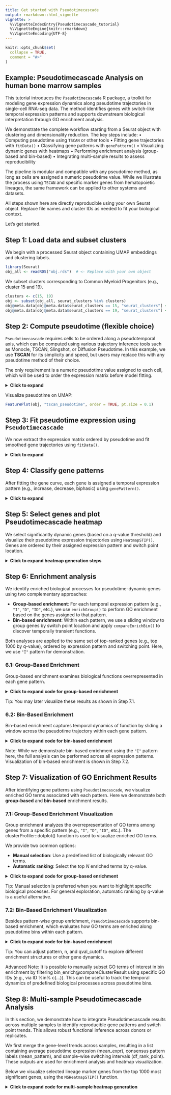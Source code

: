```yaml
---
title: Get started with Pseudotimecascade
output: rmarkdown::html_vignette
vignette: >
  %\VignetteIndexEntry{Pseudotimecascade_tutorial}
  %\VignetteEngine{knitr::rmarkdown}
  %\VignetteEncoding{UTF-8}
---
```


```r
knitr::opts_chunk$set(
  collapse = TRUE,
  comment = "#>"
)
```

## Example: Pseudotimecascade Analysis on human bone marrow samples

This tutorial introduces the `Pseudotimecascade` R package, a toolkit for modeling gene expression dynamics along pseudotime trajectories in single-cell RNA-seq data. The method identifies genes with switch-like temporal expression patterns and supports downstream biological interpretation through GO enrichment analysis.

We demonstrate the complete workflow starting from a Seurat object with clustering and dimensionality reduction. The key steps include:
	•	Computing pseudotime using `TSCAN` or other tools
	•	Fitting gene trajectories with `fitData()`
	•	Classifying gene patterns with `genePattern()`
	•	Visualizing dynamic genes with heatmaps
	•	Performing enrichment analysis (group-based and bin-based)
	•	Integrating multi-sample results to assess reproducibility

The pipeline is modular and compatible with any pseudotime method, as long as cells are assigned a numeric pseudotime value. While we illustrate the process using `TSCAN` and specific marker genes from hematopoietic lineages, the same framework can be applied to other systems and datasets.

All steps shown here are directly reproducible using your own Seurat object. Replace file names and cluster IDs as needed to fit your biological context.

Let’s get started.

## Step 1: Load data and subset clusters

We begin with a processed Seurat object containing UMAP embeddings and clustering labels.

```r
library(Seurat)
obj_all <- readRDS("obj.rds")  # <- Replace with your own object
```

We subset clusters corresponding to Common Myeloid Progenitors (e.g., cluster 15 and 19).

```r
clusters <- c(15, 19)
obj <- subset(obj_all, seurat_clusters %in% clusters)
obj@meta.data[obj@meta.data$seurat_clusters == 15, "seurat_clusters"] <- 1
obj@meta.data[obj@meta.data$seurat_clusters == 19, "seurat_clusters"] <- 2
```

## Step 2: Compute pseudotime (flexible choice)

`Pseudotimecascade` requires cells to be ordered along a pseudotemporal axis, which can be computed using various trajectory inference tools such as Monocle, TSCAN, Slingshot, or Diffusion Pseudotime. In this example, we use **TSCAN** for its simplicity and speed, but users may replace this with any pseudotime method of their choice.

The only requirement is a numeric pseudotime value assigned to each cell, which will be used to order the expression matrix before model fitting.

<details>
<summary><strong>Click to expand</strong></summary>
```r
library(TSCAN)
clu <- obj@meta.data$seurat_clusters
names(clu) <- rownames(obj@meta.data)

# infer trajectory
m <- exprmclust(t(obj@reductions$umap@cell.embeddings), cluster=clu, reduce=FALSE)

# pseudotime order
order <- TSCANorder(m, orderonly = TRUE, startcluster = 1)
order_vec <- seq_along(order)
names(order_vec) <- order

# add pseudotime to meta
obj$tscan_pseudotime <- order_vec[Cells(obj)]
```
</details>

Visualize pseudotime on UMAP:
```r
FeaturePlot(obj, "tscan_pseudotime", order = TRUE, pt.size = 0.1)
```

## Step 3: Fit pseudotime expression using `Pseudotimecascade`

We now extract the expression matrix ordered by pseudotime and fit smoothed gene trajectories using `fitData()`.

<details>
<summary><strong>Click to expand</strong></summary>
```r
# Ensure cells are ordered by pseudotime
cells_order <- rownames(obj@meta.data[order(obj$tscan_pseudotime), ])
expr_df <- obj@assays$RNA@data[, cells_order]

# Fit gene curves
fit_data_list <- fitData(
  as.matrix(expr_df),
  pt = obj$tscan_pseudotime[cells_order],
  new_data = data.frame(pt = seq(1, nrow(obj@meta.data))),
  mc.cores = 4
)
```
</details>


## Step 4: Classify gene patterns

After fitting the gene curve, each gene is assigned a temporal expression pattern (e.g., increase, decrease, biphasic) using `genePattern()`.

<details>
<summary><strong>Click to expand</strong></summary>
```r
gene_group <- genePattern(as.data.frame(fit_data_list[["data"]]))

stip_list <- list(
  expr_df = expr_df,
  fit_data_list = fit_data_list,
  gene_group = gene_group
)
saveRDS(stip_list, "stip_list.rds")
```
</details>


## Step 5: Select genes and plot Pseudotimecascade heatmap

We select significantly dynamic genes (based on a q-value threshold) and visualize their pseudotime expression trajectories using `HeatmapSTIP()`. Genes are ordered by their assigned expression pattern and switch point location.

<details>
<summary><strong>Click to expand heatmap generation steps</strong></summary>
```r
# Filter significant genes (q ≤ 0.05)
qval <- stip_list$fit_data_list$qval
fit_data <- stip_list$fit_data_list$data[qval <= 0.05, ]

# Optional: keep top 1000 most significant genes
fit_data <- fit_data[order(qval)[1:1000], ]

# Match and sort gene pattern labels
gene_group <- stip_list$gene_group[rownames(fit_data), ]
gene_group <- gene_group[order(gene_group$pattern, gene_group$rank_point), ]

# Plot heatmap
p <- HeatmapSTIP(
  x = fit_data,
  gl = rownames(fit_data),  # Can also provide a marker gene subset
  annotation = gene_group[, "pattern"]
)
ComplexHeatmap::draw(p)
```
</details>

## Step 6: Enrichment analysis

We identify enriched biological processes for pseudotime-dynamic genes using two complementary approaches:

- **Group-based enrichment**: For each temporal expression pattern (e.g., `"I"`, `"D"`, `"ID"`, etc.), we use `enrichGroup()` to perform GO enrichment based on the genes assigned to that pattern.
- **Bin-based enrichment**: Within each pattern, we use a sliding window to group genes by switch point location and apply `compareEnrichBin()` to discover temporally transient functions.

Both analyses are applied to the same set of top-ranked genes (e.g., top 1000 by q-value), ordered by expression pattern and switching point. Here, we use `"I"` pattern for demonstration.


### 6.1: Group-Based Enrichment
Group-based enrichment examines biological functions overrepresented in each gene pattern.

<details>
<summary><strong>Click to expand code for group-based enrichment</strong></summary>
```r
library(dplyr)

# Load data
obj_all <- readRDS("obj_tscan.rds")
stip_list <- readRDS("stip_list.rds")

# Assume 'fit_data' and 'gene_group' already loaded and filtered from Step 5
universe <- rownames(obj_all@assays[["RNA"]]@data)  # already loaded


# Retrieve and order gene pattern labels
gene_group <- stip_list$gene_group[rownames(fit_data), ]
gene_group <- gene_group[order(gene_group$pattern, gene_group$rank_point), ]

# Perform GO enrichment for each pattern
enrich_group_list <- list()
for (gp in unique(gene_group$pattern)) {
  enrich_group <- enrichPattern(gene_group, gp, "human", universe = universe)
  
  # Compute enrichment ratio
  enrich_group@result$EnrichRatio <- with(enrich_group@result, {
    (as.numeric(sub("/.*", "", GeneRatio)) * as.numeric(sub(".*/", "", BgRatio))) /
    (as.numeric(sub(".*/", "", GeneRatio)) * as.numeric(sub("/.*", "", BgRatio)))
  })
  
  enrich_group_list[[gp]] <- enrich_group
}

# Save results
saveRDS(enrich_group_list, "STIP_group_enrichment.rds")
```
</details>
Tip: You may later visualize these results as shown in Step 7.1.


### 6.2: Bin-Based Enrichment
Bin-based enrichment captures temporal dynamics of function by sliding a window across the pseudotime trajectory within each gene pattern.

<details>
<summary><strong>Click to expand code for bin-based enrichment</strong></summary>
```r
# Example: perform bin-based enrichment on "I" pattern genes
library(Pseudotimecascade)

pattern <- "I"
bin.width <- 0.2
stride <- 0.1

genes_bin_enrich <- compareEnrichBin(
  gene_group,
  pattern = pattern,
  bin.width = bin.width,
  stride = stride,
  species = "human",
  ont = "BP",
  universe = universe
)

# Compute enrichment ratio
genes_bin_enrich@compareClusterResult$EnrichRatio <- with(genes_bin_enrich@compareClusterResult, {
  (as.numeric(sub("/.*", "", GeneRatio)) * as.numeric(sub(".*/", "", BgRatio))) /
  (as.numeric(sub(".*/", "", GeneRatio)) * as.numeric(sub("/.*", "", BgRatio)))
})

# Save results
saveRDS(genes_bin_enrich, paste0("STIP_bin_enrichment_", pattern, ".rds"))
```
</details>

Note: While we demonstrate bin-based enrichment using the `"I"` pattern here, the full analysis can be performed across all expression patterns. Visualization of bin-based enrichment is shown in Step 7.2.

## Step 7: Visualization of GO Enrichment Results

After identifying gene patterns using `Pseudotimecascade`, we visualize enriched GO terms associated with each pattern. Here we demonstrate both **group-based** and **bin-based** enrichment results.

### 7.1: Group-Based Enrichment Visualization

Group enrichment analyzes the overrepresentation of GO terms among genes from a specific pattern (e.g., `"I"`, `"D"`, `"ID"`, etc.). The clusterProfiler::dotplot() function is used to visualize enriched GO terms.

We provide two common options:

- **Manual selection**: Use a predefined list of biologically relevant GO terms.
- **Automatic ranking**: Select the top *N* enriched terms by q-value.

<details>
<summary><strong>Click to expand code for group-based enrichment</strong></summary>
```r
library(Pseudotimecascade)
library(clusterProfiler)
library(ggplot2)

# Load enrichment result
obj_enrich <- readRDS("STIP_group_enrichment.rds")

# Output folder
output <- "figure/group_enrich/"
dir.create(output, recursive = TRUE, showWarnings = FALSE)

# Pattern of interest (e.g., "I" or "D")
group <- "I"
group_enrich <- obj_enrich[[group]]

# ----- Option 1: Manual selection of GO terms 
terms <- c("GO:0015669", "GO:0015671", "GO:0048821", "GO:0030218", "GO:0006783", 
           "GO:0030099", "GO:0020027", "GO:0043249", "GO:0070482", "GO:0042168")
group_enrich_manual <- group_enrich
group_enrich_manual@result <- group_enrich_manual@result[group_enrich_manual@result$ID %in% terms, ]
group_enrich_manual@result <- group_enrich_manual@result[order(group_enrich_manual@result$qvalue), ]

p_manual <- dotplot(group_enrich_manual, showCategory = length(terms), color = "qvalue", orderBy = "x") +
  ggtitle(paste("Selected GO terms - Pattern", group))
ggsave(paste0(output, group, "_manual_terms.pdf"), p_manual, width = 5.5, height = 5)

# ----- Option 2: Automatically select top N GO terms by q-value
top_n <- 20
group_enrich_auto <- group_enrich
group_enrich_auto@result <- group_enrich_auto@result[order(group_enrich_auto@result$qvalue), ]
group_enrich_auto@result <- group_enrich_auto@result[1:top_n, ]

p_auto <- dotplot(group_enrich_auto, showCategory = top_n, color = "qvalue", orderBy = "x") +
  ggtitle(paste("Top", top_n, "GO terms - Pattern", group))
ggsave(paste0(output, group, "_top", top_n, "_auto.pdf"), p_auto, width = 6, height = 5.5)
```
</details>
Tip: Manual selection is preferred when you want to highlight specific biological processes.
For general exploration, automatic ranking by q-value is a useful alternative.


### 7.2: Bin-Based Enrichment Visualization

Besides pattern-wise group enrichment, `Pseudotimecascade` supports bin-based enrichment, which evaluates how GO terms are enriched along pseudotime bins within each pattern.

<details>
<summary><strong>Click to expand code for bin-based enrichment</strong></summary>
```r
# Load bin-based enrichment result
genes_bin_enrich <- readRDS("STIP_bin_enrichment.rds")

# Output folder
output <- "figure/bin_enrich/"
dir.create(output, recursive = TRUE, showWarnings = FALSE)

# Pattern of interest
pattern <- "I"  
n <- 8                 # Top GO terms per bin
qval_cutoff <- 0.05    # Significance threshold

# Extract enrichment result
bin_enrich <- genes_bin_enrich[[pattern]]

# Select top n terms per bin with q ≤ cutoff
tmp_enrich <- bin_enrich@compareClusterResult %>%
  group_by(Cluster) %>%
  filter(qvalue <= qval_cutoff) %>%
  arrange(qvalue) %>%
  top_n(n = n, wt = -qvalue)

# Clean and reorder
tmp_enrich <- tmp_enrich[order(tmp_enrich$Cluster, tmp_enrich$qvalue), ]
bin_enrich@compareClusterResult <- bin_enrich@compareClusterResult[
  bin_enrich@compareClusterResult$ID %in% unique(tmp_enrich$ID), ]
bin_enrich@compareClusterResult$Description <- factor(
  bin_enrich@compareClusterResult$Description,
  levels = rev(unique(tmp_enrich$Description))
)

# Cap overly large q-values to avoid distortion in color scale
bin_enrich@compareClusterResult[
  bin_enrich@compareClusterResult$qvalue > 2 * qval_cutoff, "qvalue"
] <- 2 * qval_cutoff

# Bubble plot
p <- ggplot(bin_enrich@compareClusterResult,
            aes(x = Cluster, y = Description, size = Count)) +
  geom_point(aes(color = qvalue)) +
  scale_color_gradient2(low = "red", high = "blue", midpoint = 0.05, breaks = c(0.05)) +
  DOSE::theme_dose(font.size = 12) +
  labs(y = "", x = "Gene Bins") +
  theme(axis.text.x = element_text(angle = 60, hjust = 1))

# Save plot
ggsave(paste0(output, pattern, "_bin_top", n, ".pdf"), p, width = 10, height = 13)
```
</details>
Tip: You can adjust pattern, n, and qval_cutoff to explore different enrichment structures or other gene dynamics.

Advanced Note: It is possible to manually subset GO terms of interest in bin enrichment by filtering bin_enrich@compareClusterResult using specific GO IDs (e.g., via ID %in% c(...)). This can be useful to track the temporal dynamics of predefined biological processes across pseudotime bins.

## Step 8:  Multi-sample Pseudotimecascade Analysis
In this section, we demonstrate how to integrate Pseudotimecascade results across multiple samples to identify reproducible gene patterns and switch point trends. This allows robust functional inference across donors or replicates.

We first merge the gene-level trends across samples, resulting in a list containing average pseudotime expression (mean_expr), consensus pattern labels (mean_pattern), and sample-wise switching intervals (df_rank_point). These outputs are used for enrichment analysis and heatmap visualization.

Below we visualize selected lineage marker genes from the top 1000 most significant genes, using the `MSHeatmapSTIP()` function.

<details>
<summary><strong>Click to expand code for multi-sample heatmap generation </strong></summary>
```r
library(Pseudotimecascade)
library(ComplexHeatmap)

# Load STIP results from multi-sample integration
gene_mean_list <- readRDS("STIP_multi_exprmean_pattern.rds")

# Define marker genes
hsc_genes <- c('ERG', 'HOXA5', 'HOXA9', 'HOXA10', 'LCOR', 'RUNX1', 'SPI1', "CD34")
cmp_genes <- c('GATA2', 'CEBPA', 'GATA1', 'SPI1', 'EKLF', 'FLI1','ZFPM1', 
               'TAL1', 'GFI1', 'JUN', 'EGR1', 'EGR2', 'NAB2')
ery_genes <- c('GATA1', 'TAL1', 'KLF1', 'LDB1', 'ZFPM1', 'ZBTB7A', 'MYB', "HBB", "HBA1", "HBA2")
marked_genes <- unique(c(hsc_genes, cmp_genes, ery_genes))

# Draw heatmap
pdf("STIP_Heatmap_top1k_with_interval.pdf", width = 7, height = 10)
p <- MSHeatmapSTIP(
  x = gene_mean_list[["mean_expr"]],
  gl = marked_genes,
  annotation = as.matrix(gene_mean_list[["mean_pattern"]])[, "pattern"],
  interval = gene_mean_list[["df_rank_point"]]
)
draw(p)
dev.off()
```


Enrichment analysis can also be applied to the multi-sample results in the same way as for a single sample (see Step 6). Specifically, both group-based enrichment (using `enrichPattern()`) and bin-based enrichment (using `compareEnrichBin()`) can be applied to the mean_pattern matrix.

For visualization of enriched GO terms, we recommend reusing the approaches from Step 7:
	•	Use dotplot() from clusterProfiler to display selected or top-ranked GO terms from `enrichPattern()` results.
	•	Use ggplot2 to generate bubble plots from bin-based compareClusterResult output, with gene bins on the x-axis and GO terms on the y-axis.

These visualizations allow comparison of dynamic biological functions across pseudotime, now made more robust through multi-sample integration.

